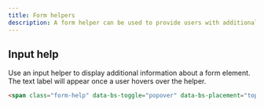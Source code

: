 ```yaml
---
title: Form helpers
description: A form helper can be used to provide users with additional information about the elements of a form that may be unclear.
---
```


## Input help

Use an input helper to display additional information about a form element. The text label will appear once a user hovers over the helper.

```html example code centered
<span class="form-help" data-bs-toggle="popover" data-bs-placement="top" data-bs-html="true" data-bs-content="<p>ZIP Code must be US or CDN format. You can use an extended ZIP+4 code to determine address more accurately.</p><p class='mb-0'><a href=''>USP ZIP codes lookup tools</a></p>">?</span>
```
